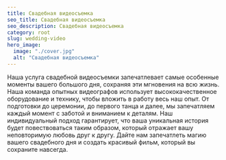 ```yaml
---
title: Свадебная видеосъемка
seo_title: Свадебная видеосъемка
seo_description: Свадебная видеосъемка
category: root
slug: wedding-video
hero_image:
  image: "./cover.jpg"
  alt: "Свадебная видеосъемка"
---
```

Наша услуга свадебной видеосъемки запечатлевает самые особенные моменты вашего большого дня, сохраняя эти мгновения на всю жизнь. Наша команда опытных видеографов использует высококачественное оборудование и технику, чтобы вложить в работу весь наш опыт. От подготовки до церемонии, до первого танца и далее, мы запечатляем каждый момент с заботой и вниманием к деталям. Наш индивидуальный подход гарантирует, что ваша уникальная история будет повествоваться таким образом, который отражает вашу неповторимую любовь друг к другу. Дайте нам запечатлеть магию вашего свадебного дня и создать красивый фильм, который вы сохраните навсегда.